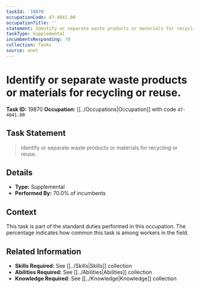 ```yaml
---
taskId: '19870'
occupationCode: 47-4041.00
occupationTitle: ''
statement: Identify or separate waste products or materials for recycling or reuse.
taskType: Supplemental
incumbentsResponding: 70
collection: Tasks
source: onet
---
```

# Identify or separate waste products or materials for recycling or reuse.

**Task ID:** 19870
**Occupation:** [[../Occupations|Occupation]] with code `47-4041.00`

## Task Statement

> Identify or separate waste products or materials for recycling or reuse.

## Details

- **Type:** Supplemental
- **Performed By:** 70.0% of incumbents

## Context

This task is part of the standard duties performed in this occupation. The percentage indicates how common this task is among workers in the field.

## Related Information

- **Skills Required:** See [[../Skills|Skills]] collection
- **Abilities Required:** See [[../Abilities|Abilities]] collection
- **Knowledge Required:** See [[../Knowledge|Knowledge]] collection
